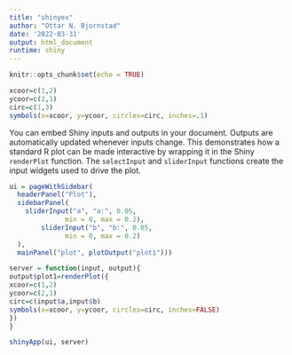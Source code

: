 ```yaml
---
title: "shinyex"
author: "Ottar N. Bjornstad"
date: '2022-03-31'
output: html_document
runtime: shiny
---
```


```r
knitr::opts_chunk$set(echo = TRUE)
```


```r
xcoor=c(1,2)
ycoor=c(2,1)
circ=c(1,3)
symbols(x=xcoor, y=ycoor, circles=circ, inches=.1)
```

You can embed Shiny inputs and outputs in your document. Outputs are automatically updated whenever inputs change.  This demonstrates how a standard R plot can be made interactive by wrapping it in the Shiny `renderPlot` function. The `selectInput` and `sliderInput` functions create the input widgets used to drive the plot.

```r
ui = pageWithSidebar(
  headerPanel("Plot"),
  sidebarPanel(
    sliderInput("a", "a:", 0.05,
              min = 0, max = 0.2),
        sliderInput("b", "b:", 0.05,
              min = 0, max = 0.2)
  ),
  mainPanel("plot", plotOutput("plot1")))

server = function(input, output){
output$plot1=renderPlot({
xcoor=c(1,2)
ycoor=c(2,1)
circ=c(input$a,input$b)
symbols(x=xcoor, y=ycoor, circles=circ, inches=FALSE)
})
}

shinyApp(ui, server)
```